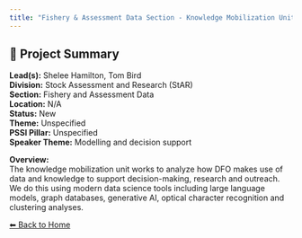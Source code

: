 ```yaml
---
title: "Fishery & Assessment Data Section - Knowledge Mobilization Unit"
---
```


## 🧬 Project Summary

**Lead(s):** Shelee Hamilton, Tom Bird  
**Division:** Stock Assessment and Research (StAR)  
**Section:** Fishery and Assessment Data  
**Location:** N/A  
**Status:** New  
**Theme:** Unspecified  
**PSSI Pillar:** Unspecified  
**Speaker Theme:** Modelling and decision support  

**Overview:**  
The knowledge mobilization unit works to analyze how DFO makes use of data and
knowledge to support decision-making, research and outreach. We do this using
modern data science tools including large language models, graph databases,
generative AI, optical character recognition and clustering analyses.



[⬅ Back to Home](../index.qmd)
